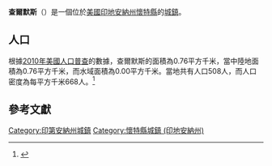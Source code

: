 {{noteTA
|G1=USState
|G2=地名
|G3=Unit
}}
{{Infobox settlement
|name            = 查爾默斯
|native_name = Chalmers
|settlement_type          = [[鎮|城鎮]]
|image_skyline            = Chalmers_Indiana_South_Downtown.jpg
|imagesize                = 250px
|image_map                = White County Indiana Incorporated and Unincorporated areas Chalmers Highlighted 1811944.svg
|mapsize                  = 250px
|subdivision_type         = [[世界政區索引|國家]]
|subdivision_type1        = [[美国州份|州份]]
|subdivision_type2        = [[印地安納州行政區劃|縣]]
|subdivision_name         = [[美国|美国]]
|subdivision_name1        = [[印地安納州|印地安納州]]
|subdivision_name2        = [[懷特縣_(印地安納州)|懷特縣]]
|elevation_ft             = 712
|elevation_m              = 217
|timezone                 = [[北美东部时区|CST]]
|area_total_km2           = 0.76
|area_land_km2            = 0.76
|area_water_km2           = 0.00
|area_total_sq_mi         = 
|area_land_sq_mi          = 
|area_water_sq_mi         = 
|population_as_of         = [[2010年美國人口普查|2010]]
|population_footnotes     = 
|population_total         = 508
|population_density_km2   = auto
|population_density_sq_mi = auto
|utc_offset               = -5
|coordinates              = {{coord|40|39|45|N|86|52|03|W|display=inline,title}}
| coor_pinpoint           = 
| coordinates_footnotes   = 
|timezone_DST             = EDT
|utc_offset_DST           = -4
|postal_code_type         = [[美國郵區編號|郵區編號]]
|postal_code              = 47929
|area_code                = {{link-en|电话区号574|Area code 574|574}}
|blank_name = [[地名信息系统|GNIS ID]]
|blank_info = 432383<ref name="GNIS">{{cite gnis|432383|Chalmers}}</ref>
}}
'''查爾默斯'''（{{lang-en|Chalmers}}）是一個位於[[美國|美國]][[印地安納州|印地安納州]][[懷特縣_(印地安納州)|懷特縣]]的[[鎮|城鎮]]。

== 人口 ==
根據[[2010年美國人口普查|2010年美國人口普查]]的數據，查爾默斯的面積為0.76平方千米，當中陸地面積為0.76平方千米，而水域面積為0.00平方千米。當地共有人口508人，而人口密度為每平方千米668人。<ref name="GR8">{{cite web|url=http://factfinder2.census.gov|publisher=[[美国人口调查局|美国人口调查局]]|accessdate=2011-05-14|title=American FactFinder|archive-date=2013-09-11|archive-url=https://web.archive.org/web/20130911234518/http://factfinder2.census.gov/|dead-url=no}}</ref>

== 參考文獻 ==
{{reflist}}
{{懷特縣 (印地安納州)}}
{{Indiana-geo-stub}}
{{DEFAULTSORT:Chalmers, Indiana}}
[[Category:印第安納州城鎮|Category:印第安納州城鎮]]
[[Category:懷特縣城鎮_(印地安納州)|Category:懷特縣城鎮 (印地安納州)]]
